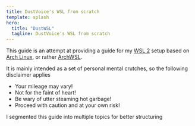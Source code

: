 ```yaml
---
title: DustVoice's WSL from scratch
template: splash
hero:
  title: "DustWSL"
  tagline: DustVoice's WSL from scratch
---
```



This guide is an attempt at providing a guide for my [WSL 2](https://learn.microsoft.com/en-us/windows/wsl/install) setup based on [Arch Linux](https://archlinux.org), or rather [ArchWSL](https://github.com/yuk7/ArchWSL).

It is mainly intended as a set of personal mental crutches, so the following disclaimer applies

<Aside type="danger">

- Your mileage may vary!
- Not for the faint of heart!
- Be wary of utter steaming hot garbage!
- Proceed with caution and at your own risk!

</Aside>

I segmented this guide into multiple topics for better structuring

<CardGrid>

<LinkCard
  title="Introduction"
  description="General introduction to the syntactic sugar and tooling used"
  href="intro/syntax"
/>

<LinkCard
  title="Prerequisites"
  description="Setting up WSL in general, namely the kernel and distro."
  href="pre"
/>

<LinkCard
  title="/home/"
  description="Setting up a comfortable (opinionated) /home/ environment."
  href="home"
/>

<LinkCard
  title="References"
  description="Instructions for [software, tooling, frameworks, (dev-)environments, GUI, ...]"
  href="ref"
/>

</CardGrid>
